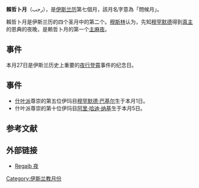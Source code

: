 {{disputed|time=2016-08-25T09:34:27+00:00}}
{{unreferenced|time=2016-08-25T09:34:27+00:00}}
'''賴哲卜月'''（رجب），是[[伊斯兰历|伊斯兰历]]第七個月，該月名字意為「問候月」。

賴哲卜月是伊斯兰历的四个圣月中的第二个。[[穆斯林|穆斯林]]认为，先知[[穆罕默德|穆罕默德]]得到[[真主|真主]]的恩典的夜晚，是赖哲卜月的第一个[[主麻夜|主麻夜]]。

==事件==
本月27日是伊斯兰历史上重要的[[夜行登霄|夜行登霄]]事件的纪念日。

==事件==
*[[什叶派|什叶派]]尊崇的第五位伊玛目[[穆罕默德·巴基尔|穆罕默德·巴基尔]]生于本月1日。
*什叶派尊崇的第十位伊玛目[[阿里·哈迪·纳基|阿里·哈迪·纳基]]生于本月5日。

==参考文献==
{{reflist}}

==外部链接==
*[http://www.wendaislam.com/regaib-%E5%A4%9C Regaib 夜] {{Wayback|url=http://www.wendaislam.com/regaib-%E5%A4%9C |date=20210119135629 }}

{{伊斯兰历}}

[[Category:伊斯兰教月份|Category:伊斯兰教月份]]